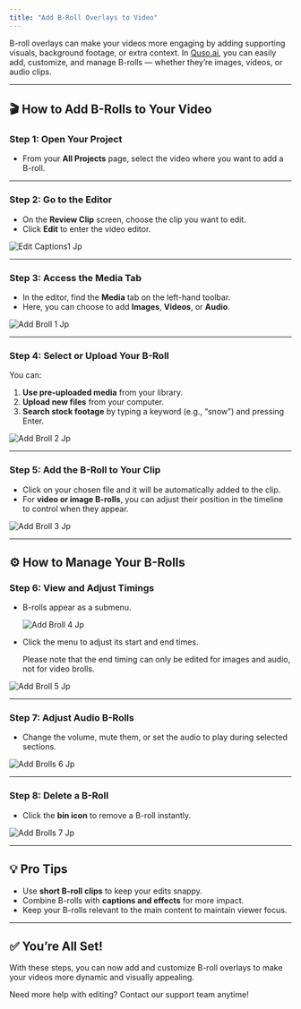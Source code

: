 ```yaml
---
title: "Add B-Roll Overlays to Video"
---
```


B-roll overlays can make your videos more engaging by adding supporting visuals, background footage, or extra context. In [Quso.ai](http://Quso.ai), you can easily add, customize, and manage B-rolls — whether they’re images, videos, or audio clips.

---

## 🎬 How to Add B-Rolls to Your Video

### **Step 1: Open Your Project**

- From your **All Projects** page, select the video where you want to add a B-roll.

---

### **Step 2: Go to the Editor**

- On the **Review Clip** screen, choose the clip you want to edit.
- Click **Edit** to enter the video editor.

![Edit Captions1 Jp](/images/edit-captions1.jpg)

---

### **Step 3: Access the Media Tab**

- In the editor, find the **Media** tab on the left-hand toolbar.
- Here, you can choose to add **Images**, **Videos**, or **Audio**.

![Add Broll 1 Jp](/images/add-broll-1.jpg)

---

### **Step 4: Select or Upload Your B-Roll**

You can:

1. **Use pre-uploaded media** from your library.
2. **Upload new files** from your computer.
3. **Search stock footage** by typing a keyword (e.g., “snow”) and pressing Enter.

![Add Broll 2 Jp](/images/add-broll-2.jpg)

---

### **Step 5: Add the B-Roll to Your Clip**

- Click on your chosen file and it will be automatically added to the clip.
- For **video or image B-rolls**, you can adjust their position in the timeline to control when they appear.

![Add Broll 3 Jp](/images/add-broll-3.jpg)

---

## ⚙️ How to Manage Your B-Rolls

### **Step 6: View and Adjust Timings**

- B-rolls appear as a submenu.

  ![Add Broll 4 Jp](/images/add-broll-4.jpg)
- Click the menu to adjust its start and end times.

  <Tip>
    Please note that the end timing can only be edited for images and audio, not for video brolls.
  </Tip>

![Add Broll 5 Jp](/images/add-broll-5.jpg)

---

### **Step 7: Adjust Audio B-Rolls**

- Change the volume, mute them, or set the audio to play during selected sections.

![Add Brolls 6 Jp](/images/add-brolls-6.jpg)

---

### **Step 8: Delete a B-Roll**

- Click the **bin icon** to remove a B-roll instantly.

![Add Brolls 7 Jp](/images/add-brolls-7.jpg)

---

## 💡 Pro Tips

- Use **short B-roll clips** to keep your edits snappy.
- Combine B-rolls with **captions and effects** for more impact.
- Keep your B-rolls relevant to the main content to maintain viewer focus.

---

## ✅ You’re All Set\!

With these steps, you can now add and customize B-roll overlays to make your videos more dynamic and visually appealing.

Need more help with editing? Contact our support team anytime\!